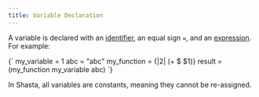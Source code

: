 ```yaml
---
title: Variable Declaration
---
```



A variable is declared with an [identifier], an equal sign `=`, and an [expression]. For example:

<CodeBlock language="shasta">
  {`
my_variable = 1
abc = "abc"
my_function = {|2| (+ $ $1)}
result = (my_function my_variable abc)
`}
</CodeBlock>

In Shasta, all variables are constants, meaning they cannot be re-assigned.

[identifier]: ./identifier
[expression]: ./expression
